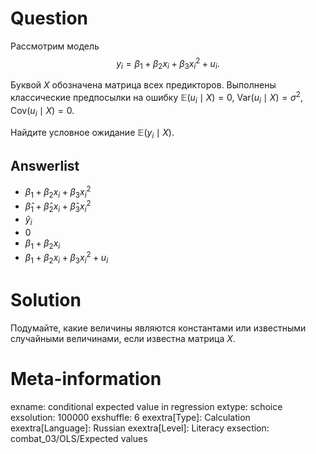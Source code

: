 Question
========

Рассмотрим модель
$$
y_i = \beta_1 + \beta_2 x_i + \beta_3 x_i^2 + u_i.
$$

Буквой $X$ обозначена матрица всех предикторов. 
Выполнены классические предпосылки на ошибку $\mathbb E(u_i \mid X) = 0$, $\mathrm{Var}(u_i \mid X) = \sigma^2$, $\mathrm{Cov}(u_i \mid X) = 0$.

Найдите условное ожидание $\mathbb E(y_i \mid X)$.


Answerlist
----------
* $\beta_1 + \beta_2 x_i + \beta_3 x_i^2$
* $\hat\beta_1 + \hat\beta_2 x_i + \hat\beta_3 x_i^2$
* $\hat y_i$
* $0$
* $\beta_1 + \beta_2 x_i$
* $\beta_1 + \beta_2 x_i + \beta_3 x_i^2 + u_i$


Solution
========

Подумайте, какие величины являются константами или известными случайными величинами, если известна матрица $X$. 

Meta-information
================
exname: conditional expected value in regression
extype: schoice
exsolution: 100000
exshuffle: 6
exextra[Type]: Calculation
exextra[Language]: Russian
exextra[Level]: Literacy
exsection: combat_03/OLS/Expected values



